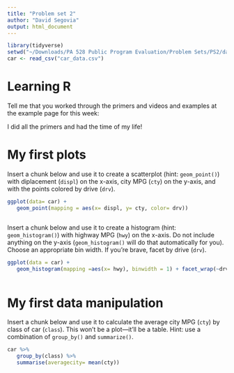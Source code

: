 ```yaml
---
title: "Problem set 2"
author: "David Segovia"
output: html_document
---
```

   
   
   

```r
library(tidyverse)
setwd("~/Downloads/PA 528 Public Program Evaluation/Problem Sets/PS2/data")
car <- read_csv("car_data.csv")


```


# Learning R
   
Tell me that you worked through the primers and videos and examples at the example page for this week:

I did all the primers and had the time of my life!
   




# My first plots

Insert a chunk below and use it to create a scatterplot (hint: `geom_point()`) with diplacement (`displ`) on the x-axis, city MPG (`cty`) on the y-axis, and with the points colored by drive (`drv`).

```r

ggplot(data= car) + 
   geom_point(mapping = aes(x= displ, y= cty, color= drv))



```




Insert a chunk below and use it to create a histogram (hint: `geom_histogram()`) with highway MPG (`hwy`) on the x-axis. Do not include anything on the y-axis (`geom_histogram()` will do that automatically for you). Choose an appropriate bin width. If you're brave, facet by drive (`drv`).


```r

ggplot(data = car) + 
   geom_histogram(mapping =aes(x= hwy), binwidth = 1) + facet_wrap(~drv)



```
# My first data manipulation

Insert a chunk below and use it to calculate the average city MPG (`cty`) by class of car (`class`). This won't be a plot---it'll be a table. Hint: use a combination of `group_by()` and `summarize()`.


```r
car %>%
   group_by(class) %>%
   summarise(averagecity= mean(cty))


```




























